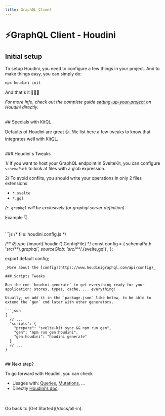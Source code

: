 ```yaml
---
title: GraphQL Client
---
```


# ⚡GraphQL Client - Houdini

## Initial setup

To setup Houdini, you need to configure a few things in your project.
And to make things easy, you can simply do:

```sh
npx houdini init
```

And that's it 🎉🎉🎉

_For more info, check out the complete guide
[setting-up-your-project](https://www.houdinigraphql.com/guides/setting-up-your-project#starting-a-new-project)
on Houdini directly._

<br />
## Specials with KitQL

Defaults of Houdini are great 👍.
We list here a few tweaks to know that integrates well with KitQL.

<br />
### Houdini's Tweaks

1/ If you want to host your GraphQL endpoint in SvelteKit, you can configure `schemaPath` to look at files with a glob expression.

2/ To avoid conflits, you should write your operations in only 2 files extensions:

- `*.svelte`
- `*.gql`

_(`*.graphql` will be exclusively for graphql server definition)_

Example 👇

<br />
```js /* file: houdini.config.js */

/** @type {import('houdini').ConfigFile} \*/
const config = {
schemaPath: 'src/**/_.graphql',
sourceGlob: 'src/\*\*/_.{svelte,gql}',
};

export default config;
```
_More about the [config](https://www.houdinigraphql.com/api/config)_

### Scripts Tweaks

Run the cmd `houdini generate` to get everything ready for your application: stores, types, cache, ... everything!

Usually, we add it in the `package.json` like below, to be able to extend the `gen` cmd later with other generators.

```json
{
  // ...
  "scripts": {
    "prepare": "svelte-kit sync && npm run gen",
    "gen": "npm run gen:houdini",
    "gen:houdini": "houdini generate"
  }
  // ...
}
```

<br />
## Next step?

To go forward with Houdini, you can check

- Usages with: [Queries](/docs/usages/queries), [Mutations](/docs/usages/mutations), ...
- Directly [Houdini's doc](https://www.houdinigraphql.com/guides/working-with-graphql).

<br />
<br />
Go back to [Get Started](/docs/all-in).
